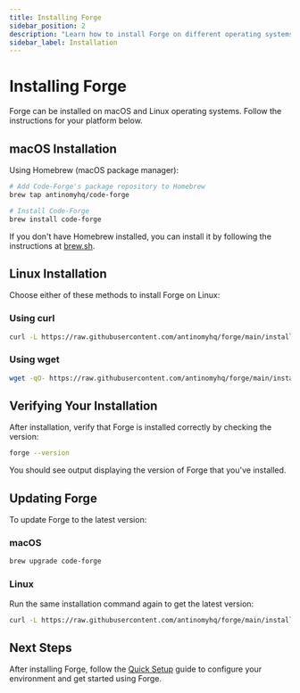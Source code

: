 ```yaml
---
title: Installing Forge
sidebar_position: 2
description: "Learn how to install Forge on different operating systems."
sidebar_label: Installation
---
```


# Installing Forge

Forge can be installed on macOS and Linux operating systems. Follow the instructions for your platform below.

## macOS Installation

Using Homebrew (macOS package manager):

```bash
# Add Code-Forge's package repository to Homebrew
brew tap antinomyhq/code-forge

# Install Code-Forge
brew install code-forge
```

If you don't have Homebrew installed, you can install it by following the instructions at [brew.sh](https://brew.sh/).

## Linux Installation

Choose either of these methods to install Forge on Linux:

### Using curl

```bash
curl -L https://raw.githubusercontent.com/antinomyhq/forge/main/install.sh | bash
```

### Using wget

```bash
wget -qO- https://raw.githubusercontent.com/antinomyhq/forge/main/install.sh | bash
```

## Verifying Your Installation

After installation, verify that Forge is installed correctly by checking the version:

```bash
forge --version
```

You should see output displaying the version of Forge that you've installed.

## Updating Forge

To update Forge to the latest version:

### macOS

```bash
brew upgrade code-forge
```

### Linux

Run the same installation command again to get the latest version:

```bash
curl -L https://raw.githubusercontent.com/antinomyhq/forge/main/install.sh | bash
```

## Next Steps

After installing Forge, follow the [Quick Setup](./quick-setup) guide to configure your environment and get started using Forge.

<!-- Note: This page focuses specifically on installation. Environment setup is covered in the Quick Setup guide. -->